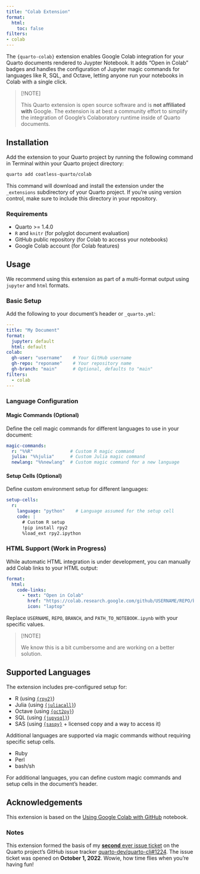 ```yaml
---
title: "Colab Extension"
format: 
  html:
    toc: false
filters:
- colab
---
```


The `{quarto-colab}` extension enables Google Colab integration for your Quarto documents rendered to Juypter Notebook. It adds "Open in Colab" badges and handles the configuration of Jupyter magic commands for languages like R, SQL, and Octave, letting anyone run your notebooks in Colab with a single click.

> [!NOTE]
>
> This Quarto extension is open source software and is **not affiliated with** Google. The extension is at best a community effort to simplify the integration of Google's Colaboratory runtime inside of Quarto documents.

## Installation

Add the extension to your Quarto project by running the following command in Terminal within your Quarto project directory:

```bash
quarto add coatless-quarto/colab
```

This command will download and install the extension under the `_extensions` subdirectory of your Quarto project. If you're using version control, make sure to include this directory in your repository.

### Requirements

- Quarto >= 1.4.0
- `R` and `knitr` (for polyglot document evaluation)
- GitHub public repository (for Colab to access your notebooks)
- Google Colab account (for Colab features)

## Usage

We recommend using this extension as part of a multi-format output using
`jupyter` and `html` formats.

### Basic Setup

Add the following to your document's header or `_quarto.yml`:

```yaml
---
title: "My Document"
format:
  jupyter: default
  html: default
colab:
  gh-user: "username"    # Your GitHub username
  gh-repo: "reponame"    # Your repository name
  gh-branch: "main"      # Optional, defaults to "main"
filters:
  - colab
---
```

### Language Configuration

#### Magic Commands (Optional)

Define the cell magic commands for different languages to use in your document:

```yaml
magic-commands:
  r: "%%R"              # Custom R magic command
  julia: "%%julia"      # Custom Julia magic command
  newlang: "%%newlang"  # Custom magic command for a new language
```

#### Setup Cells (Optional)

Define custom environment setup for different languages:

```yaml
setup-cells:
  r:
    language: "python"    # Language assumed for the setup cell
    code: |
      # Custom R setup
      !pip install rpy2
      %load_ext rpy2.ipython
```

### HTML Support (Work in Progress)

While automatic HTML integration is under development, you can manually add Colab links to your HTML output:

```yaml
format:
  html:
    code-links:
      - text: "Open in Colab"
        href: "https://colab.research.google.com/github/USERNAME/REPO/blob/BRANCH/PATH_TO_NOTEBOOK.ipynb"
        icon: "laptop"
```

Replace `USERNAME`, `REPO`, `BRANCH`, and `PATH_TO_NOTEBOOK.ipynb` with your specific values.

> [!NOTE]
> 
> We know this is a bit cumbersome and are working on a better solution.

## Supported Languages

The extension includes pre-configured setup for:

- R (using [`{rpy2}`][rpy2magic])
- Julia (using [`{juliacall}`][juliacallmagic])
- Octave (using [`{oct2py}`][oct2pymagic])
- SQL (using [`{jupysql}`][jupysqlmagic])
- SAS (using [`{saspy}`][saspymagic] + licensed copy and a way to access it)

Additional languages are supported via magic commands without requiring specific setup cells.

- Ruby 
- Perl 
- bash/sh

For additional languages, you can define custom magic commands and setup cells in the document's header.

## Acknowledgements

This extension is based on the [Using Google Colab with GitHub](https://colab.research.google.com/github/googlecolab/colabtools/blob/master/notebooks/colab-github-demo.ipynb#scrollTo=8QAWNjizy_3O) notebook.

### Notes

This extension formed the basis of my [**second** ever issue ticket](https://github.com/quarto-dev/quarto-cli/issues?q=is%3Aissue%20author%3Acoatless%20sort%3Acreated-asc) on the Quarto project's GitHub issue tracker [quarto-dev/quarto-cli#1224](https://github.com/quarto-dev/quarto-cli/issues/1224). The issue ticket was opened on **October 1, 2022**. Wowie, how time flies when you're having fun!

[rpy2magic]: https://rpy2.github.io/doc/v3.5.x/html/interactive.html#module-rpy2.ipython.rmagic
[juliacallmagic]: https://juliapy.github.io/PythonCall.jl/stable/compat/#IPython 
[oct2pymagic]: https://nbviewer.org/github/blink1073/oct2py/blob/main/example/octavemagic_extension.ipynb?create=1
[jupysqlmagic]: https://jupysql.ploomber.io/en/latest/api/magic-sql.html
[saspymagic]: https://sassoftware.github.io/saspy/advanced-topics.html#jupyter-magics
